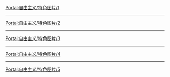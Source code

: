 {{Portal:自由主义/box-header|特色图片|Portal:自由主义/特色图片|}}

[[Portal:自由主义/特色图片/1|Portal:自由主义/特色图片/1]]
{{Portal:自由主义/特色图片/1}}
----
[[Portal:自由主义/特色图片/2|Portal:自由主义/特色图片/2]]
{{Portal:自由主义/特色图片/2}}
----
[[Portal:自由主义/特色图片/3|Portal:自由主义/特色图片/3]]
{{Portal:自由主义/特色图片/3}}
----
[[Portal:自由主义/特色图片/4|Portal:自由主义/特色图片/4]]
{{Portal:自由主义/特色图片/4}}
----
[[Portal:自由主义/特色图片/5|Portal:自由主义/特色图片/5]]
{{Portal:自由主义/特色图片/5}}

{{Portal:自由主义/box-footer|}}

[[Category:自由主义主题|{{SUBPAGENAME}}]]
